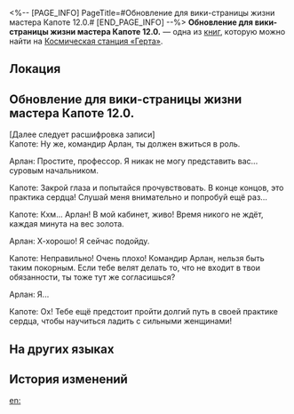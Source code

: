<%-- [PAGE_INFO]
PageTitle=#Обновление для вики-страницы жизни мастера Капоте 12.0.#
[END_PAGE_INFO] --%>
{{Дополнить}}
{{Книга Инфобокс
|id           = 148
|partIds      = 190301
|Название     = 
|Изображение  = Журнал с КСГ.png
|Мир          = Космическая станция «Герта»
|Томов        = 1
|Автор        = <!--нужно добавить-->
|Описание     = Содержание регулярно обновляется преданными фанатами Капоте. В основном состоит из записей о ежедневном поведении Капоте.
|Том1         = {{tx}}
|Источник1    = {{tx|Отсутствует источник}}
|Персонажи    = 
|Фракции      = 
}}
'''Обновление для вики-страницы жизни мастера Капоте 12.0.''' — одна из [[Книги|книг]], которую можно найти на [[Космическая станция «Герта»]].

==Локация==
{{Отметка карты|<!--название карты-->|<!--id отметки-->}}

==Обновление для вики-страницы жизни мастера Капоте 12.0.==
[Далее следует расшифровка записи]<br />
Капоте: Ну же, командир Арлан, ты должен вжиться в роль.

Арлан: Простите, профессор. Я никак не могу представить вас... суровым начальником.

Капоте: Закрой глаза и попытайся прочувствовать. В конце концов, это практика сердца! Слушай меня внимательно и попробуй ещё раз...

Капоте: Кхм... Арлан! В мой кабинет, живо! Время никого не ждёт, каждая минута на вес золота.

Арлан: Х-хорошо! Я сейчас подойду.

Капоте: Неправильно! Очень плохо! Командир Арлан, нельзя быть таким покорным. Если тебе велят делать то, что не входит в твои обязанности, ты тоже тут же согласишься?

Арлан: Я...

Капоте: Ох! Тебе ещё предстоит пройти долгий путь в своей практике сердца, чтобы научиться ладить с сильными женщинами!

==На других языках==
{{На других языках
|en   = Update Notes for Master Capote's Life Wiki Version 12.0
|zhs  = 波少百科12.0更新内容
|zht  = 波少百科12.0更新內容
|ja   = 「カポ様大百科」バージョン12.0
|ko   = 카포티 위키 12.0 업데이트 내용
|es   = Actualización de la versión 12.0 de la Enciclopedia de la vida del maestro Capote
|fr   = Notes de mise à jour du wiki sur la vie de maître Boomer version 12.0
|ru   = Обновление для вики-страницы жизни мастера Капоте 12.0.
|th   = เนื้อหาอัปเดตของสารานุกรม Master Capote เวอร์ชัน 12.0
|vi   = Nội dung cập nhật Bách Khoa Toàn Thư Nam Thần Capote 12.0
|de   = Update für Meister Capotes Enzyklopädie Version 12.0
|id   = Konten Update Wiki Kehidupan Master Capote versi 12.0
|pt   = Notas de Atualização para a CalepoPédia, Versão 12.0
}}

==История изменений==
{{История изменений|3.5}}

[[en:]]